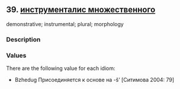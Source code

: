 ## 39. <a href =  'https://agricolamz.github.io/The_Circassian_Isoglosses_Database/39.html'>инструменталис множественного</a>
demonstrative; instrumental; plural; morphology

### Description



### Values
There are the following value for each idiom:

* Bzhedug  Присоединяется к основе на -š’ [Ситимова 2004: 79] 

